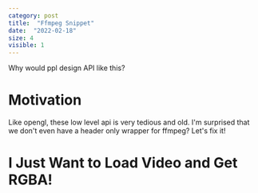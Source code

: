 ```yaml
---
category: post
title:  "Ffmpeg Snippet"
date:  "2022-02-18"
size: 4
visible: 1
---
```


Why would ppl design API like this?

# Motivation
Like opengl, these low level api is very tedious and old. I'm surprised that we don't even have a header only wrapper for ffmpeg? Let's fix it!

# I Just Want to Load Video and Get RGBA!


